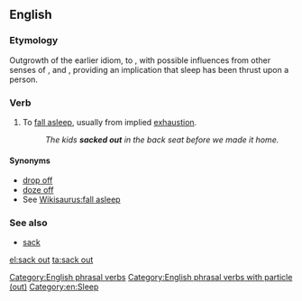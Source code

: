 ==English==

===Etymology===
Outgrowth of the earlier idiom, to {{m|en|hit the sack}}, with possible influences from other senses of {{m|en|sack|to sack|tackle, pillage|pos=verb}}, and {{m|en|sock|to sock|hit, slam|pos=verb}}, providing an implication that sleep has been thrust upon a person.

===Verb===
{{en-verb|sacks out|sacking out|sacked out}}

# {{lb|en|idiomatic}} To [[fall asleep]], usually from implied [[exhaustion]].
#: ''The kids '''sacked out''' in the back seat before we made it home.''

====Synonyms====
* [[drop off]]
* [[doze off]]
* See [[Wikisaurus:fall asleep]]

===See also===
* [[sack]]

[[Category:English phrasal verbs]]
[[Category:English phrasal verbs with particle (out)]]
[[Category:en:Sleep]]

[[el:sack out]]
[[ta:sack out]]